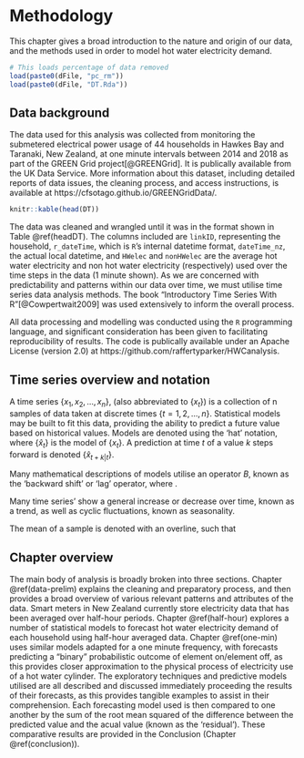 # Methodology {#methodology}

This chapter gives a broad introduction to the nature and origin of our data, and the methods used in order to model hot water electricity demand.
<!-- Required to number equations in HTML files -->
<script type="text/x-mathjax-config">
MathJax.Hub.Config({
  TeX: { equationNumbers: { autoNumber: "AMS" } }
});
</script>

```r
# This loads percentage of data removed
load(paste0(dFile, "pc_rm"))
load(paste0(dFile, "DT.Rda"))
```

## Data background

The data used for this analysis was collected from monitoring the submetered electrical power usage of 44 households in Hawkes Bay and Taranaki, New Zealand, at one minute intervals between 2014 and 2018 as part of the GREEN Grid project[@GREENGrid]. It is publically available from the UK Data Service. More information about this dataset, including detailed reports of data issues, the cleaning process, and access instructions, is available at https://cfsotago.github.io/GREENGridData/.

```r
knitr::kable(head(DT))
```

The data was cleaned and wrangled until it was in the format shown in Table \@ref(headDT). The columns included are `linkID`, representing the household, `r_dateTime`, which is `R`'s internal datetime format, `dateTime_nz`, the actual local datetime, and `HWelec` and `nonHWelec` are the average hot water electricity and non hot water electricity (respectively) used over the time steps in the data (1 minute shown).
As we are concerned with predictability and patterns within our data over time, we must utilise time series data analysis methods. The book "Introductory Time Series With R"[@Cowpertwait2009] was used extensively to inform the overall process.

All data processing and modelling was conducted using the `R` programming language, and significant consideration has been given to facilitating reproducibility of results. The code is publically available under an Apache License (version 2.0) at https://github.com/raffertyparker/HWCanalysis.

## Time series overview and notation

A time series $\{x_1, x_2, ..., x_n\}$, (also abbreviated to $\{x_t\}$) is a collection of n samples of data taken at discrete times $\{t = 1,2,...,n\}$. Statistical models may be built to fit this data, providing the ability to predict a future value based on historical values. Models are denoted using the 'hat' notation, where $\{\hat x_t\}$ is the model of $\{x_t\}$. A prediction at time $t$ of a value $k$ steps forward is denoted $\{\hat x_{t+k | t}\}$.

Many mathematical descriptions of models utilise an operator $B$, known as the 'backward shift' or 'lag' operator, where 
\begin{equation}
Bx_t = x_{t+1}
\end{equation}. 

Many time series' show a general increase or decrease over time, known as a trend, as well as cyclic fluctuations, known as seasonality.

The mean of a sample is denoted with an overline, such that

\begin{equation}
\overline x = \sum x_i/n
\end{equation}

## Chapter overview

The main body of analysis is broadly broken into three sections. 
Chapter \@ref(data-prelim) explains the cleaning and preparatory process, and then provides a broad overview of various relevant patterns and attributes of the data. 
Smart meters in New Zealand currently store electricity data that has been averaged over half-hour periods. Chapter \@ref(half-hour) explores a number of statistical models to forecast hot water electricity demand of each household using half-hour averaged data. 
Chapter \@ref(one-min) uses similar models adapted for a one minute frequency, with forecasts predicting a "binary" probabilistic outcome of element on/element off, as this provides closer approximation to the physical process of electricity use of a hot water cylinder.
The exploratory techniques and predictive models utilised are all described and discussed immediately proceeding the results of their forecasts, as this provides tangible examples to assist in their comprehension.
Each forecasting model used is then compared to one another by the sum of the root mean squared of the difference between the predicted value and the acual value (known as the 'residual'). These comparative results are provided in the Conclusion (Chapter \@ref(conclusion)).

